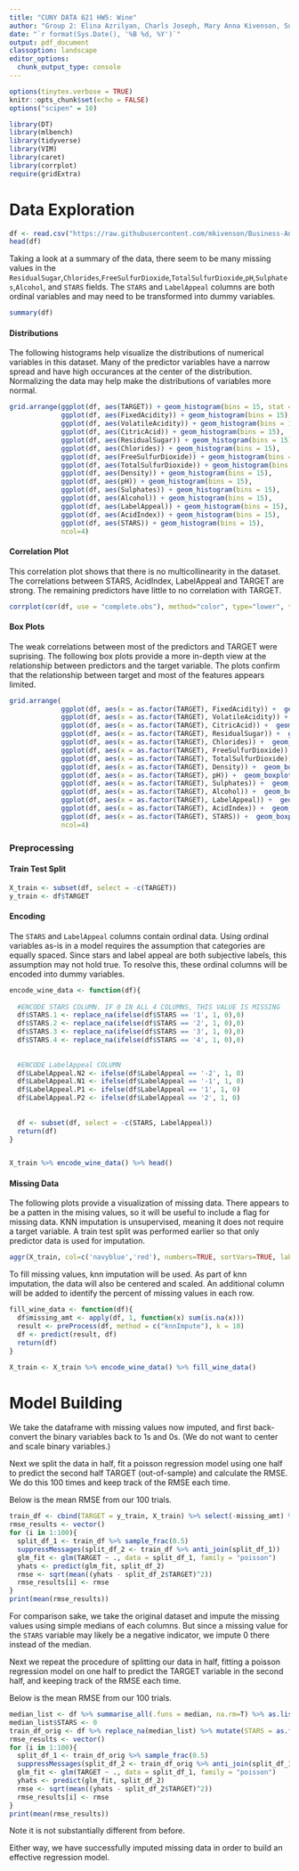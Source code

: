 ```yaml
---
title: "CUNY DATA 621 HW5: Wine"
author: "Group 2: Elina Azrilyan, Charls Joseph, Mary Anna Kivenson, Sunny Mehta, Vinayak Patel"
date: "`r format(Sys.Date(), '%B %d, %Y')`"
output: pdf_document
classoption: landscape
editor_options:
  chunk_output_type: console
---
```


```r
options(tinytex.verbose = TRUE)
knitr::opts_chunk$set(echo = FALSE)
options("scipen" = 10)

library(DT)
library(mlbench)
library(tidyverse)
library(VIM)
library(caret)
library(corrplot)
require(gridExtra)

```


# Data Exploration

```r
df <- read.csv("https://raw.githubusercontent.com/mkivenson/Business-Analytics-Data-Mining/master/Wine%20Count%20Regression/Datasets/wine-training-data.csv")[,-1] # drop the first column, it is the index
head(df)
```


Taking a look at a summary of the data, there seem to be many missing values in the `ResidualSugar`,`Chlorides`,`FreeSulfurDioxide`,`TotalSulfurDioxide`,`pH`,`Sulphates`,`Alcohol`, and `STARS` fields. The `STARS` and `LabelAppeal` columns are both ordinal variables and may need to be transformed into dummy variables. 

```r
summary(df)
```



#### Distributions

The following histograms help visualize the distributions of numerical variables in this dataset. Many of the predictor variables have a narrow spread and have high occurances at the center of the distribution. Normalizing the data may help make the distributions of variables more normal.


```r
grid.arrange(ggplot(df, aes(TARGET)) + geom_histogram(bins = 15, stat = "count"),
             ggplot(df, aes(FixedAcidity)) + geom_histogram(bins = 15),
             ggplot(df, aes(VolatileAcidity)) + geom_histogram(bins = 15),
             ggplot(df, aes(CitricAcid)) + geom_histogram(bins = 15),
             ggplot(df, aes(ResidualSugar)) + geom_histogram(bins = 15),
             ggplot(df, aes(Chlorides)) + geom_histogram(bins = 15),
             ggplot(df, aes(FreeSulfurDioxide)) + geom_histogram(bins = 15),
             ggplot(df, aes(TotalSulfurDioxide)) + geom_histogram(bins = 15),
             ggplot(df, aes(Density)) + geom_histogram(bins = 15),
             ggplot(df, aes(pH)) + geom_histogram(bins = 15),
             ggplot(df, aes(Sulphates)) + geom_histogram(bins = 15),
             ggplot(df, aes(Alcohol)) + geom_histogram(bins = 15),
             ggplot(df, aes(LabelAppeal)) + geom_histogram(bins = 15),
             ggplot(df, aes(AcidIndex)) + geom_histogram(bins = 15),
             ggplot(df, aes(STARS)) + geom_histogram(bins = 15),
             ncol=4)
```


#### Correlation Plot

This correlation plot shows that there is no multicollinearity in the dataset. The correlations between STARS, AcidIndex, LabelAppeal and TARGET are strong. The remaining predictors have little to no correlation with TARGET.

```r
corrplot(cor(df, use = "complete.obs"), method="color", type="lower", tl.col = "black", tl.srt = 5)
```


#### Box Plots

The weak correlations between most of the predictors and TARGET were suprising. The following box plots provide a more in-depth view at the relationship between predictors and the target variable. The plots confirm that the relationship between target and most of the features appears limited.

```r
grid.arrange(
             ggplot(df, aes(x = as.factor(TARGET), FixedAcidity)) +  geom_boxplot(),
             ggplot(df, aes(x = as.factor(TARGET), VolatileAcidity)) +  geom_boxplot(),
             ggplot(df, aes(x = as.factor(TARGET), CitricAcid)) +  geom_boxplot(),
             ggplot(df, aes(x = as.factor(TARGET), ResidualSugar)) +  geom_boxplot(),
             ggplot(df, aes(x = as.factor(TARGET), Chlorides)) +  geom_boxplot(),
             ggplot(df, aes(x = as.factor(TARGET), FreeSulfurDioxide)) +  geom_boxplot(),
             ggplot(df, aes(x = as.factor(TARGET), TotalSulfurDioxide)) +  geom_boxplot(),
             ggplot(df, aes(x = as.factor(TARGET), Density)) +  geom_boxplot(),
             ggplot(df, aes(x = as.factor(TARGET), pH)) +  geom_boxplot(),
             ggplot(df, aes(x = as.factor(TARGET), Sulphates)) +  geom_boxplot(),
             ggplot(df, aes(x = as.factor(TARGET), Alcohol)) +  geom_boxplot(),
             ggplot(df, aes(x = as.factor(TARGET), LabelAppeal)) +  geom_boxplot(),
             ggplot(df, aes(x = as.factor(TARGET), AcidIndex)) +  geom_boxplot(),
             ggplot(df, aes(x = as.factor(TARGET), STARS)) +  geom_boxplot(),
             ncol=4)
```



### Preprocessing

#### Train Test Split

```r
X_train <- subset(df, select = -c(TARGET))
y_train <- df$TARGET
```


#### Encoding

The `STARS` and `LabelAppeal` columns contain ordinal data. Using ordinal variables as-is in a model requires the assumption that categories are equally spaced. Since stars and label appeal are both subjective labels, this assumption may not hold true. To resolve this, these ordinal columns will be encoded into dummy variables.

```r
encode_wine_data <- function(df){
  
  #ENCODE STARS COLUMN. IF 0 IN ALL 4 COLUMNS, THIS VALUE IS MISSING
  df$STARS.1 <- replace_na(ifelse(df$STARS == '1', 1, 0),0)
  df$STARS.2 <- replace_na(ifelse(df$STARS == '2', 1, 0),0)
  df$STARS.3 <- replace_na(ifelse(df$STARS == '3', 1, 0),0)
  df$STARS.4 <- replace_na(ifelse(df$STARS == '4', 1, 0),0)
  
  
  #ENCODE LabelAppeal COLUMN
  df$LabelAppeal.N2 <- ifelse(df$LabelAppeal == '-2', 1, 0)
  df$LabelAppeal.N1 <- ifelse(df$LabelAppeal == '-1', 1, 0)
  df$LabelAppeal.P1 <- ifelse(df$LabelAppeal == '1', 1, 0)
  df$LabelAppeal.P2 <- ifelse(df$LabelAppeal == '2', 1, 0)
  
  
  df <- subset(df, select = -c(STARS, LabelAppeal))  
  return(df)
}


X_train %>% encode_wine_data() %>% head()
```

#### Missing Data

The following plots provide a visualization of missing data. There appears to be a patten in the mising values, so it will be useful to include a flag for missing data. KNN imputation is unsupervised, meaning it does not require a target variable. A train test split was performed earlier so that only predictor data is used for imputation.


```r
aggr(X_train, col=c('navyblue','red'), numbers=TRUE, sortVars=TRUE, labels=names(df), cex.axis=.7, gap=3, ylab=c("Histogram of missing data","Pattern"))
```


To fill missing values, knn imputation will be used. As part of knn imputation, the data will also be centered and scaled. An additional column will be added to identify the percent of missing values in each row.

```r
fill_wine_data <- function(df){
  df$missing_amt <- apply(df, 1, function(x) sum(is.na(x)))
  result <- preProcess(df, method = c("knnImpute"), k = 10)
  df <- predict(result, df)
  return(df)
}

X_train <- X_train %>% encode_wine_data() %>% fill_wine_data()
```

# Model Building

We take the dataframe with missing values now imputed, and first back-convert the binary variables back to 1s and 0s. (We do not want to center and scale binary variables.)
  
Next we split the data in half, fit a poisson regression model using one half to predict the second half TARGET (out-of-sample) and calculate the RMSE. We do this 100 times and keep track of the RMSE each time.
  
Below is the mean RMSE from our 100 trials.

```r
train_df <- cbind(TARGET = y_train, X_train) %>% select(-missing_amt) %>% mutate_at(vars(STARS.1:LabelAppeal.P2), function(x) ifelse(x < 0, 0, 1))
rmse_results <- vector()
for (i in 1:100){
  split_df_1 <- train_df %>% sample_frac(0.5)
  suppressMessages(split_df_2 <- train_df %>% anti_join(split_df_1))
  glm_fit <- glm(TARGET ~ ., data = split_df_1, family = "poisson")
  yhats <- predict(glm_fit, split_df_2)
  rmse <- sqrt(mean((yhats - split_df_2$TARGET)^2))
  rmse_results[i] <- rmse
}
print(mean(rmse_results))
```


For comparison sake, we take the original dataset and impute the missing values using simple medians of each columns. But since a missing value for the `STARS` variable may likely be a negative indicator, we impute 0 there instead of the median.  

Next we repeat the procedure of splitting our data in half, fitting a poisson regression model on one half to predict the TARGET variable in the second half, and keeping track of the RMSE each time.

Below is the mean RMSE from our 100 trials.

```r
median_list <- df %>% summarise_all(.funs = median, na.rm=T) %>% as.list()
median_list$STARS <- 0
train_df_orig <- df %>% replace_na(median_list) %>% mutate(STARS = as.factor(STARS), LabelAppeal = as.factor(LabelAppeal)) 
rmse_results <- vector()
for (i in 1:100){
  split_df_1 <- train_df_orig %>% sample_frac(0.5)
  suppressMessages(split_df_2 <- train_df_orig %>% anti_join(split_df_1))
  glm_fit <- glm(TARGET ~ ., data = split_df_1, family = "poisson")
  yhats <- predict(glm_fit, split_df_2)
  rmse <- sqrt(mean((yhats - split_df_2$TARGET)^2))
  rmse_results[i] <- rmse
}
print(mean(rmse_results))

```

Note it is not substantially different from before.

Either way, we have successfully imputed missing data in order to build an effective regression model.

